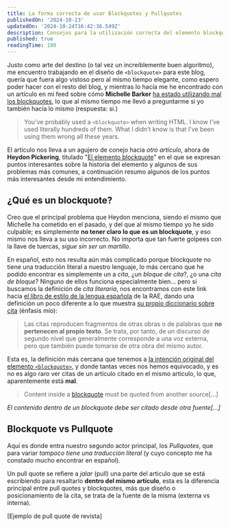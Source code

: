 ```yaml
---
title: La forma correcta de usar Blockquotes y Pullquotes
publishedOn: '2024-10-23'
updatedOn: '2024-10-24T16:42:36.549Z'
description: Consejos para la utilización correcta del elemento blockquote
published: true
readingTime: 180
---
```

Justo como arte del destino (o tal vez un increiblemente buen algoritmo), me encuentro trabajando en el diseño de `<blockquote>` para este blog, quería que fuera algo vistoso pero al mismo tiempo elegante, como espero poder hacer con el resto del blog, y mientras lo hacía me he encontrado con un artículo en mi feed sobre cómo **Michelle Barker** [ha estado utilizando mal los blockquotes](https://css-irl.info/ive-been-doing-blockquotes-wrong/), lo que al mismo tiempo me llevó a preguntarme si yo también hacía lo mismo (respuesta: si.)

> You’ve probably used a `<blockquote>` when writing HTML. I know I’ve used literally hundreds of them. What I didn’t know is that I’ve been using them wrong all these years.

El artículo nos lleva a un agujero de conejo hacia *otro artículo*, ahora de **Heydon Pickering**, titulado "[El elemento blockquote](https://heydonworks.com/article/the-blockquote-element/)" en el que se expresan puntos interesantes sobre la historia del elemento y algunos de sus problemas más comunes, a continuación resumo algunos de los puntos más interesantes desde mi entendimiento.

## ¿Qué es un blockquote?

Creo que el principal problema que Heydon menciona, siendo el mismo que Michelle ha cometido en el pasado, y del que al mismo tiempo yo he sido culpable; es simplemente **no tener claro lo que es un blockquote**, y eso mismo nos lleva a su uso incorrecto. No importa que tan fuerte golpees con la llave de tuercas, *sigue sin ser un martillo*.

En español, esto nos resulta aún más complicado porque blockquote no tiene una traducción literal a nuestro lenguaje, lo más cercano que he podido encontrar es simplemente un a *cita*, ¿un *bloque de cita*?, ¿o una *cita de bloque*? Ninguno de ellos funciona especialmente bien… pero si buscamos la definición de *cita literaria*, nos encontramos con este link hacia [el libro de estilo de la lengua española](https://www.rae.es/libro-estilo-lengua-espa%C3%B1ola/citas) de la RAE, dando una definición un poco diferente a lo que muestra [su propio diccionario sobre cita](https://dle.rae.es/cita) (énfasis mío):

> Las citas reproducen fragmentos de otras obras o de palabras que **no pertenecen al propio texto**. Se trata, por tanto, de un discurso de segundo nivel que generalmente corresponde a una voz externa, pero que también puede tomarse de otra obra del mismo autor.

Esta es, la definición más cercana que tenemos a [la intención original del elemento `<blockquote>`](https://www.w3.org/TR/2011/WD-html5-author-20110809/the-blockquote-element.html), y donde tantas veces nos hemos equivocado, y es no es algo raro ver citas de un artículo citado en el mismo articulo, lo que, aparentemente está **mal**.

> Content inside a [blockquote](https://www.w3.org/TR/2011/WD-html5-author-20110809/the-blockquote-element.html#the-blockquote-element) must be quoted from another source[…]

*El contenido dentro de un blockquote debe ser citado desde otra fuente[…]*

## Blockquote vs Pullquote

Aquí es donde entra nuestro segundo actor principal, los *Pullquotes*, que para variar *tampoco tiene una traducción literal* (y cuyo concepto me ha constado mucho encontrar en español).

Un pull quote se refiere a *jalar* (pull) una parte del articulo que se está escribiendo para resaltarlo **dentro del mismo artículo**, esta es la diferencia principal entre pull quotes y blockquotes, más que diseño o posicionamiento de la cita, se trata de la fuente de la misma (externa vs interna).

[Ejemplo de pull quote de revista]

